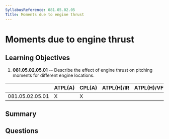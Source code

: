 ```yaml
---
SyllabusReference: 081.05.02.05
Title: Moments due to engine thrust
---
```


# Moments due to engine thrust

## Learning Objectives

1. **081.05.02.05.01** -- Describe the effect of engine thrust on pitching
   moments for different engine locations.

|                 | ATPL(A) | CPL(A) | ATPL(H)/IR | ATPL(H)/VFR | CPL(H) | IR  | CBIR(A) |
| --------------- | ------- | ------ | ---------- | ----------- | ------ | --- | ------- |
| 081.05.02.05.01 | X       | X      |            |             |        |     |         |

## Summary

## Questions
